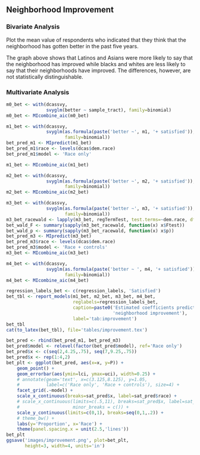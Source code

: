 ## Neighborhood Improvement

### Bivariate Analysis
Plot the mean value of respondents who indicated that they think that the neighborhood has gotten better in the past five years.

The graph above shows that Latinos and Asians were more likely to say that the neighborhood has improved while blacks and whites are less likely to say that their neighborhoods have improved. The differences, however, are not statistically distinguishable.

### Multivariate Analysis
```{r improvement-analysis, warning=FALSE, results='hide'}
m0_bet <- with(dcassvy,
               svyglm(better ~ sample_tract), family=binomial)
m0_bet <- MIcombine_aic(m0_bet)

m1_bet <- with(dcassvy,
               svyglm(as.formula(paste('better ~', m1, '+ satisfied')), 
                      family=binomial))
bet_pred_m1 <- MIpredict(m1_bet)
bet_pred_m1$race <- levels(dcas$dem.race)
bet_pred_m1$model <- 'Race only'

m1_bet <- MIcombine_aic(m1_bet)

m2_bet <- with(dcassvy,
               svyglm(as.formula(paste('better ~', m2, '+ satisfied')),
                      family=binomial))
m2_bet <- MIcombine_aic(m2_bet)

m3_bet <- with(dcassvy,
               svyglm(as.formula(paste('better ~', m3, '+ satisfied')),
                      family=binomial))
m3_bet_racewald <- lapply(m3_bet, regTermTest, test.terms=~dem.race, df=NULL)
bet_wald_F <- summary(sapply(m3_bet_racewald, function(x) x$Ftest))
bet_wald_p <- summary(sapply(m3_bet_racewald, function(x) x$p))
bet_pred_m3 <- MIpredict(m3_bet)
bet_pred_m3$race <- levels(dcas$dem.race)
bet_pred_m3$model <- 'Race + controls'
m3_bet <- MIcombine_aic(m3_bet)

m4_bet <- with(dcassvy,
               svyglm(as.formula(paste('better ~ ', m4, '+ satisfied')),
                      family=binomial))
m4_bet <- MIcombine_aic(m4_bet)
```

```{r report-better-analysis, echo=TRUE, include=TRUE}
regression_labels_bet <- c(regression_labels, 'Satisfied')
bet_tbl <- report_models(m1_bet, m2_bet, m3_bet, m4_bet,
                         reglabels=regression_labels_bet,
                         caption=paste0('Estimated coefficients predicting ',
                                        'neighborhood improvement'),
                         label='tab:improvement')
bet_tbl
cat(to_latex(bet_tbl), file='tables/improvement.tex')
```

```{r plot-improvement}
bet_pred <- rbind(bet_pred_m1, bet_pred_m3)
bet_pred$model <- relevel(factor(bet_pred$model), ref='Race only')
bet_pred$x <- c(seq(2,4.25,.75), seq(7,9.25,.75))
bet_pred$x <- rep(1:4,2)
bet_plt <- ggplot(bet_pred, aes(x=x, y=P)) + 
    geom_point() +
    geom_errorbar(aes(ymin=lci, ymax=uci), width=0.25) +
    # annotate(geom='text', x=c(3.125,8.125), y=1.05, 
    #          label=c('Race only', 'Race + controls'), size=4) +
    facet_grid(.~model) +
    scale_x_continuous(breaks=sat_pred$x, label=sat_pred$race) +
    # scale_x_continuous(limits=c(.5,11), breaks=sat_pred$x, label=sat_pred$race,
    #                    minor_breaks = c()) +
    scale_y_continuous(limits=c(0,1), breaks=seq(0,1,.2)) +
    # theme_bw() +
    labs(y='Proportion', x='Race') +
    theme(panel.spacing.x = unit(2.5,'lines'))
bet_plt
ggsave('images/improvement.png', plot=bet_plt, 
       height=3, width=4, units='in')
```
